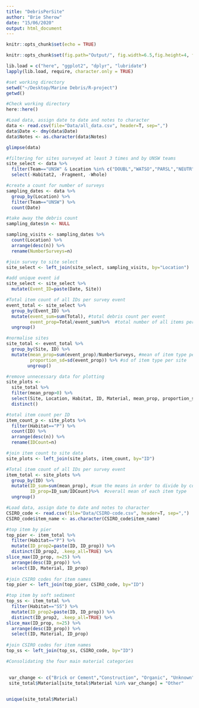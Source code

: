 ```yaml
---
title: "DebrisPerSite"
author: "Brie Sherow"
date: "15/06/2020"
output: html_document
---
```


```r
knitr::opts_chunk$set(echo = TRUE)
```

```r
knitr::opts_chunk$set(fig.path="Output/", fig.width=6.5,fig.height=4, fig.align="center")
```

```r
lib.load = c("here", "ggplot2", "dplyr", "lubridate") 
lapply(lib.load, require, character.only = TRUE) 

```

```r
#set working directory
setwd("~/Desktop/Marine Debris/R-project")
getwd()

#Check working directory
here::here()

#Load data, assign date to date and notes to character
data <- read.csv(file="Data/all_data.csv", header=T, sep=",")
data$Date <- dmy(data$Date)
data$Notes <- as.character(data$Notes)

glimpse(data)
```


```r
#filtering for sites surveyed at least 3 times and by UNSW teams
site_select <- data %>%
  filter(Team=="UNSW" & Location %in% c("DOUBL","WATSO","PARSL","NEUTR","CLIFT","ATHOL")) %>%
  select(-Habitat2, -Fragment, -Whole)
```

```r
#create a count for number of surveys
sampling_dates <- data %>%
  group_by(Location) %>%
  filter(Team=="UNSW") %>%
  count(Date)

#take away the debris count
sampling_dates$n <- NULL

sampling_visits <- sampling_dates %>%
  count(Location) %>%
  arrange(desc(n)) %>%
  rename(NumberSurveys=n)

#join survey to site select
site_select <- left_join(site_select, sampling_visits, by="Location")

#add unique event id
site_select <- site_select %>%
  mutate(Event_ID=paste(Date, Site))

```

```r
#Total item count of all IDs per survey event
event_total <- site_select %>%
  group_by(Event_ID) %>%
  mutate(event_sum=sum(Total), #total debris count per event
         event_prop=Total/event_sum)%>%  #total number of all items per survey event
  ungroup()

#normalise sites
site_total <- event_total %>%
  group_by(Site, ID) %>%
  mutate(mean_prop=sum(event_prop)/NumberSurveys, #mean of item type per site
         proportion_sd=sd(event_prop)) %>% #sd of item type per site
        ungroup()

#remove unnecessary data for plotting
site_plots <-
  site_total %>%
  filter(mean_prop>0) %>%
  select(Site, Location, Habitat, ID, Material, mean_prop, proportion_sd) %>%
  distinct()
```

```r
#total item count per ID
item_count_p <- site_plots %>%
  filter(Habitat=="P") %>%
  count(ID) %>%
  arrange(desc(n)) %>%
  rename(IDCount=n)

#join item count to site data
site_plots <- left_join(site_plots, item_count, by="ID")

#Total item count of all IDs per survey event
item_total <- site_plots %>%
  group_by(ID) %>%
  mutate(ID_sum=sum(mean_prop), #sum the means in order to divide by count
         ID_prop=ID_sum/IDCount)%>%  #overall mean of each item type
  ungroup()
```


```r
#Load data, assign date to date and notes to character
CSIRO_code <- read.csv(file="Data/CSIRO-code.csv", header=T, sep=",")
CSIRO_code$item_name <- as.character(CSIRO_code$item_name)
```


```r
#top item by pier
top_pier <- item_total %>%
  filter(Habitat=="P") %>%
  mutate(ID_prop2=paste(ID, ID_prop)) %>%
  distinct(ID_prop2, .keep_all=TRUE) %>%
slice_max(ID_prop, n=25) %>%
  arrange(desc(ID_prop)) %>%
  select(ID, Material, ID_prop)
   
#join CSIRO codes for item names
top_pier <- left_join(top_pier, CSIRO_code, by="ID")
```

```r
#top item by soft sediment
top_ss <- item_total %>%
  filter(Habitat=="SS") %>%
  mutate(ID_prop2=paste(ID, ID_prop)) %>%
  distinct(ID_prop2, .keep_all=TRUE) %>%
slice_max(ID_prop, n=25) %>%
  arrange(desc(ID_prop)) %>%
  select(ID, Material, ID_prop)
   
#join CSIRO codes for item names
top_ss <- left_join(top_ss, CSIRO_code, by="ID")
```




```r
#Consolidating the four main material categories

    
 var_change <- c("Brick or Cement","Construction", "Organic", "Unknown", " ")
 site_total$Material[site_total$Material %in% var_change] = "Other"
    

unique(site_total$Material)

```


